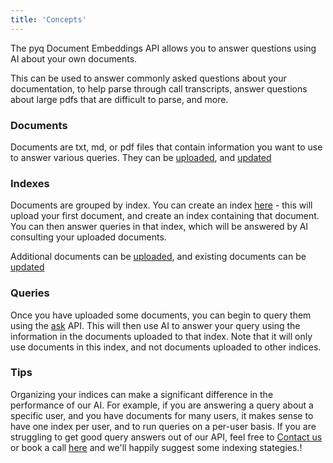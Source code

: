 ```yaml
---
title: 'Concepts'
---
```


The pyq Document Embeddings API allows you to answer questions using AI about your own documents. 

This can be used to answer commonly asked questions about your documentation, to help parse through call transcripts, answer questions about large pdfs that are difficult to parse, and more.

### Documents

Documents are txt, md, or pdf files that contain information you want to use to answer various queries. They can be [uploaded](api-reference/embeddings_api/upload-post), and [updated](api-reference/embeddings_api/update-post)

### Indexes

Documents are grouped by index.  You can create an index [here](api-reference/embeddings_api/create-post) - this will upload your first document, and create an index containing that document.  You can then answer queries in that index, which will be answered by AI consulting your uploaded documents.  

Additional documents can be [uploaded](api-reference/embeddings_api/upload-post), and existing documents can be [updated](api-reference/embeddings_api/update-post)

### Queries

Once you have uploaded some documents, you can begin to query them using the [ask](api-reference/embeddings_api/ask-get) API.  This will then use AI to answer your query using the information in the documents uploaded to that index.  Note that it will only use documents in this index, and not documents uploaded to other indices.

### Tips

Organizing your indices can make a significant difference in the performance of our AI.  For example, if you are answering a query about a specific user, and you have documents for many users, it makes sense to have one index per user, and to run queries on a per-user basis.  If you are struggling to get good query answers out of our API,  feel free to [Contact us](mailto:founders@pyqai.com) or book a call [here](https://calendly.com/aman-pyq/30min) and we'll happily suggest some indexing stategies.! 
